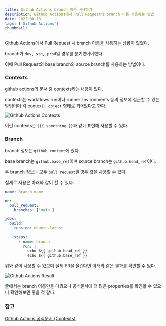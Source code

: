 ```yaml
---
title: Github Actions branch 이름 사용하기
description: Github Actions에서 Pull Request의 branch 이름 사용하는 방법
date: 2022-08-18
tags: ['Github Actions']
thumbnail:
---
```


Github Actions에서 Pull Request 시 branch 이름을 사용하는 상황이 있었다.

branch가 `dev, stg, prod`일 경우를 분기했어야했다.

이때 Pull Request의 base branch와 source branch를 사용하는 방법이다.

### Contexts

github actions의 문서 중 [contexts](https://docs.github.com/en/actions/learn-github-actions/contexts)라는 내용이 있다.

contexts는 workflows run이나 runner environments 등의 정보에 접근할 수 있는 방법이며 각 context는 `object` 형태로 되어있다고 한다.

![Github Actions Contexts](github-actions-context.png)

이런 contexts는 `${{ something }}`과 같이 표현해 사용할 수 있다.

### Branch

branch 정보는 `github context`에 있다.

base branch는 `github.base_ref`이며 source branch는 `github.head_ref`이다.

두 branch 정보는 모두 `pull request`일 경우 값을 사용할 수 있다.

실제로 사용은 아래와 같이 할 수 있다.

```yml
name: Branch name

on:
  pull_request:
    branches: ['main']

jobs:
  build:
    runs-on: ubuntu-latest

    steps:
      - name: branch
        run: |
          echo ${{ github.head_ref }}
          echo ${{ github.base_ref }}
```

위와 같이 사용할 수 있으며 실제 PR을 올린다면 아래와 같은 결과를 확인할 수 있다.

![Github Actions Result](action-result.png)

글에서는 branch 이름만을 다뤘으나 공식문서에 더 많은 properties를 확인할 수 있으니 확인해보면 좋을 것 같다.

### 참고

[Github Actions 공식문서 (Contexts)](https://docs.github.com/en/actions/learn-github-actions/contexts)
